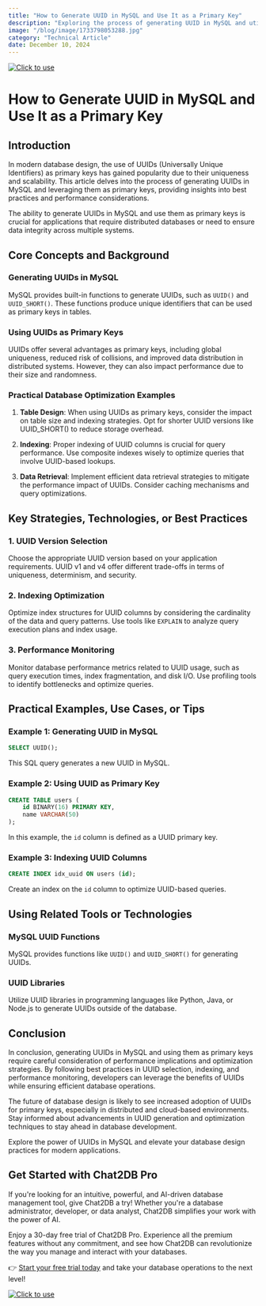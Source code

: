 ```yaml
---
title: "How to Generate UUID in MySQL and Use It as a Primary Key"
description: "Exploring the process of generating UUID in MySQL and utilizing it as a primary key, with detailed examples and best practices."
image: "/blog/image/1733798053288.jpg"
category: "Technical Article"
date: December 10, 2024
---
```

[![Click to use](/image/blog/bg/chat2db1.png)](https://app.chat2db.ai/)
# How to Generate UUID in MySQL and Use It as a Primary Key


<Authors date="December 10, 2024">
  <Author name="Rowan Hill" link="https://chat2db.ai" />
</Authors>

## Introduction

In modern database design, the use of UUIDs (Universally Unique Identifiers) as primary keys has gained popularity due to their uniqueness and scalability. This article delves into the process of generating UUIDs in MySQL and leveraging them as primary keys, providing insights into best practices and performance considerations.

The ability to generate UUIDs in MySQL and use them as primary keys is crucial for applications that require distributed databases or need to ensure data integrity across multiple systems.

## Core Concepts and Background

### Generating UUIDs in MySQL

MySQL provides built-in functions to generate UUIDs, such as `UUID()` and `UUID_SHORT()`. These functions produce unique identifiers that can be used as primary keys in tables.

### Using UUIDs as Primary Keys

UUIDs offer several advantages as primary keys, including global uniqueness, reduced risk of collisions, and improved data distribution in distributed systems. However, they can also impact performance due to their size and randomness.

### Practical Database Optimization Examples

1. **Table Design**: When using UUIDs as primary keys, consider the impact on table size and indexing strategies. Opt for shorter UUID versions like UUID_SHORT() to reduce storage overhead.

2. **Indexing**: Proper indexing of UUID columns is crucial for query performance. Use composite indexes wisely to optimize queries that involve UUID-based lookups.

3. **Data Retrieval**: Implement efficient data retrieval strategies to mitigate the performance impact of UUIDs. Consider caching mechanisms and query optimizations.

## Key Strategies, Technologies, or Best Practices

### 1. UUID Version Selection

Choose the appropriate UUID version based on your application requirements. UUID v1 and v4 offer different trade-offs in terms of uniqueness, determinism, and security.

### 2. Indexing Optimization

Optimize index structures for UUID columns by considering the cardinality of the data and query patterns. Use tools like `EXPLAIN` to analyze query execution plans and index usage.

### 3. Performance Monitoring

Monitor database performance metrics related to UUID usage, such as query execution times, index fragmentation, and disk I/O. Use profiling tools to identify bottlenecks and optimize queries.

## Practical Examples, Use Cases, or Tips

### Example 1: Generating UUID in MySQL

```sql
SELECT UUID();
```

This SQL query generates a new UUID in MySQL.

### Example 2: Using UUID as Primary Key

```sql
CREATE TABLE users (
    id BINARY(16) PRIMARY KEY,
    name VARCHAR(50)
);
```

In this example, the `id` column is defined as a UUID primary key.

### Example 3: Indexing UUID Columns

```sql
CREATE INDEX idx_uuid ON users (id);
```

Create an index on the `id` column to optimize UUID-based queries.

## Using Related Tools or Technologies

### MySQL UUID Functions

MySQL provides functions like `UUID()` and `UUID_SHORT()` for generating UUIDs.

### UUID Libraries

Utilize UUID libraries in programming languages like Python, Java, or Node.js to generate UUIDs outside of the database.

## Conclusion

In conclusion, generating UUIDs in MySQL and using them as primary keys require careful consideration of performance implications and optimization strategies. By following best practices in UUID selection, indexing, and performance monitoring, developers can leverage the benefits of UUIDs while ensuring efficient database operations.

The future of database design is likely to see increased adoption of UUIDs for primary keys, especially in distributed and cloud-based environments. Stay informed about advancements in UUID generation and optimization techniques to stay ahead in database development.

Explore the power of UUIDs in MySQL and elevate your database design practices for modern applications.

## Get Started with Chat2DB Pro

If you're looking for an intuitive, powerful, and AI-driven database management tool, give Chat2DB a try! Whether you're a database administrator, developer, or data analyst, Chat2DB simplifies your work with the power of AI.

Enjoy a 30-day free trial of Chat2DB Pro. Experience all the premium features without any commitment, and see how Chat2DB can revolutionize the way you manage and interact with your databases.

👉 [Start your free trial today](https://app.chat2db.ai/) and take your database operations to the next level!

[![Click to use](/image/blog/bg/chat2db.jpg)](https://app.chat2db.ai/)
